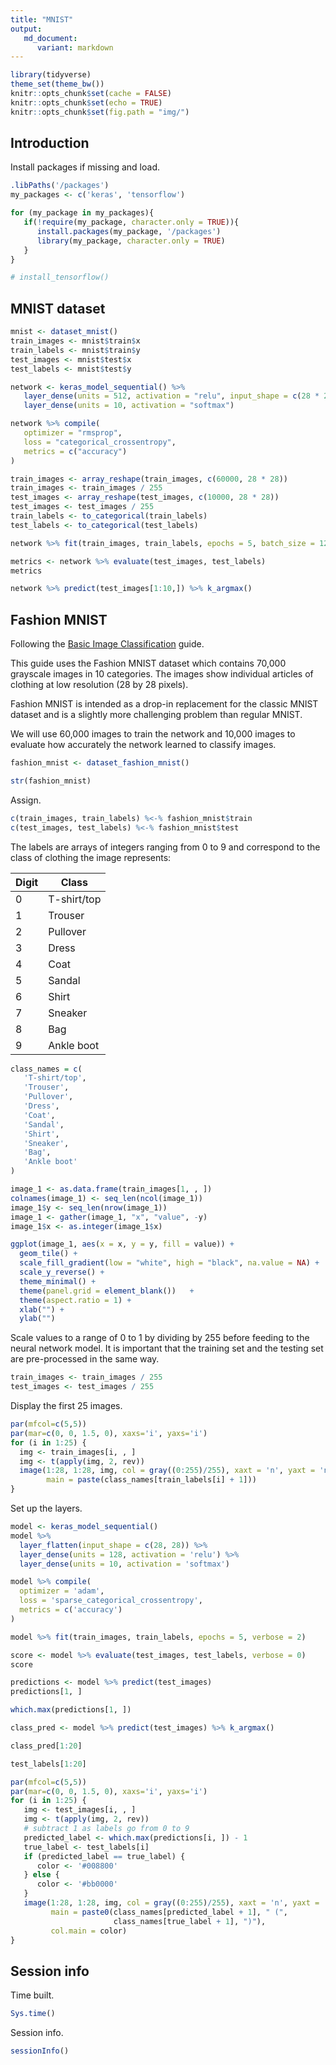 ```yaml
---
title: "MNIST"
output:
   md_document:
      variant: markdown
---
```


```r
library(tidyverse)
theme_set(theme_bw())
knitr::opts_chunk$set(cache = FALSE)
knitr::opts_chunk$set(echo = TRUE)
knitr::opts_chunk$set(fig.path = "img/")
```

## Introduction

Install packages if missing and load.

```r
.libPaths('/packages')
my_packages <- c('keras', 'tensorflow')

for (my_package in my_packages){
   if(!require(my_package, character.only = TRUE)){
      install.packages(my_package, '/packages')
      library(my_package, character.only = TRUE)
   }
}

# install_tensorflow()
```

## MNIST dataset

```r
mnist <- dataset_mnist()
train_images <- mnist$train$x
train_labels <- mnist$train$y
test_images <- mnist$test$x
test_labels <- mnist$test$y
```

```r
network <- keras_model_sequential() %>%
   layer_dense(units = 512, activation = "relu", input_shape = c(28 * 28)) %>%
   layer_dense(units = 10, activation = "softmax")
```

```r
network %>% compile(
   optimizer = "rmsprop",
   loss = "categorical_crossentropy",
   metrics = c("accuracy")
)
```

```r
train_images <- array_reshape(train_images, c(60000, 28 * 28))
train_images <- train_images / 255
test_images <- array_reshape(test_images, c(10000, 28 * 28))
test_images <- test_images / 255
train_labels <- to_categorical(train_labels)
test_labels <- to_categorical(test_labels)
```

```r
network %>% fit(train_images, train_labels, epochs = 5, batch_size = 128)
```

```r
metrics <- network %>% evaluate(test_images, test_labels)
metrics
```

```r
network %>% predict(test_images[1:10,]) %>% k_argmax()
```

## Fashion MNIST

Following the [Basic Image Classification](https://tensorflow.rstudio.com/tutorials/beginners/basic-ml/tutorial_basic_classification/) guide.

This guide uses the Fashion MNIST dataset which contains 70,000 grayscale images in 10 categories. The images show individual articles of clothing at low resolution (28 by 28 pixels).

Fashion MNIST is intended as a drop-in replacement for the classic MNIST dataset and is a slightly more challenging problem than regular MNIST.

We will use 60,000 images to train the network and 10,000 images to evaluate how accurately the network learned to classify images.

```r
fashion_mnist <- dataset_fashion_mnist()

str(fashion_mnist)
```

Assign.

```r
c(train_images, train_labels) %<-% fashion_mnist$train
c(test_images, test_labels) %<-% fashion_mnist$test
```

The labels are arrays of integers ranging from 0 to 9 and correspond to the class of clothing the image represents:

| Digit |    Class    |
| ----- | ----------- |
|   0   | T-shirt/top |
|   1   | Trouser     |
|   2   | Pullover    |
|   3   | Dress       |
|   4   | Coat        |
|   5   | Sandal      |
|   6   | Shirt       |
|   7   | Sneaker     |
|   8   | Bag         |
|   9   | Ankle boot  |

```r
class_names = c(
   'T-shirt/top',
   'Trouser',
   'Pullover',
   'Dress',
   'Coat', 
   'Sandal',
   'Shirt',
   'Sneaker',
   'Bag',
   'Ankle boot'
)
```

```r
image_1 <- as.data.frame(train_images[1, , ])
colnames(image_1) <- seq_len(ncol(image_1))
image_1$y <- seq_len(nrow(image_1))
image_1 <- gather(image_1, "x", "value", -y)
image_1$x <- as.integer(image_1$x)

ggplot(image_1, aes(x = x, y = y, fill = value)) +
  geom_tile() +
  scale_fill_gradient(low = "white", high = "black", na.value = NA) +
  scale_y_reverse() +
  theme_minimal() +
  theme(panel.grid = element_blank())   +
  theme(aspect.ratio = 1) +
  xlab("") +
  ylab("")
```

Scale values to a range of 0 to 1 by dividing by 255 before feeding to the neural network model. It is important that the training set and the testing set are pre-processed in the same way.

```r
train_images <- train_images / 255
test_images <- test_images / 255
```

Display the first 25 images.

```r
par(mfcol=c(5,5))
par(mar=c(0, 0, 1.5, 0), xaxs='i', yaxs='i')
for (i in 1:25) { 
  img <- train_images[i, , ]
  img <- t(apply(img, 2, rev)) 
  image(1:28, 1:28, img, col = gray((0:255)/255), xaxt = 'n', yaxt = 'n',
        main = paste(class_names[train_labels[i] + 1]))
}
```

Set up the layers.

```r
model <- keras_model_sequential()
model %>%
  layer_flatten(input_shape = c(28, 28)) %>%
  layer_dense(units = 128, activation = 'relu') %>%
  layer_dense(units = 10, activation = 'softmax')
```

```r
model %>% compile(
  optimizer = 'adam', 
  loss = 'sparse_categorical_crossentropy',
  metrics = c('accuracy')
)
```

```r
model %>% fit(train_images, train_labels, epochs = 5, verbose = 2)
```

```r
score <- model %>% evaluate(test_images, test_labels, verbose = 0)
score
```

```r
predictions <- model %>% predict(test_images)
predictions[1, ]
```
```r
which.max(predictions[1, ])
```

```r
class_pred <- model %>% predict(test_images) %>% k_argmax()

class_pred[1:20]
```

```r
test_labels[1:20]
```

```r
par(mfcol=c(5,5))
par(mar=c(0, 0, 1.5, 0), xaxs='i', yaxs='i')
for (i in 1:25) { 
   img <- test_images[i, , ]
   img <- t(apply(img, 2, rev)) 
   # subtract 1 as labels go from 0 to 9
   predicted_label <- which.max(predictions[i, ]) - 1
   true_label <- test_labels[i]
   if (predicted_label == true_label) {
      color <- '#008800' 
   } else {
      color <- '#bb0000'
   }
   image(1:28, 1:28, img, col = gray((0:255)/255), xaxt = 'n', yaxt = 'n',
         main = paste0(class_names[predicted_label + 1], " (",
                       class_names[true_label + 1], ")"),
         col.main = color)
}
```

## Session info

Time built.

```r
Sys.time()
```

Session info.

```r
sessionInfo()
```
